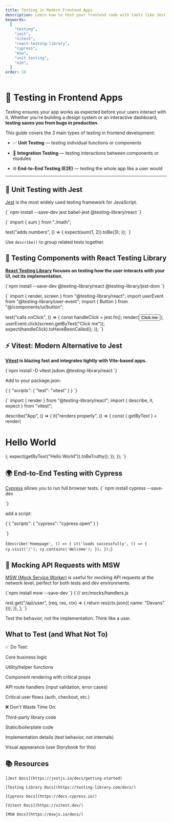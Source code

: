 ```yaml
---
title: Testing in Modern Frontend Apps
description: Learn how to test your frontend code with tools like Jest, React Testing Library, Cypress, and more.
keywords:
  [
    "testing",
    "jest",
    "vitest",
    "react-testing-library",
    "cypress",
    "msw",
    "unit testing",
    "e2e",
  ]
order: 16
---
```


# 🧪 Testing in Frontend Apps

Testing ensures your app works as expected before your users interact with it. Whether you're building a design system or an interactive dashboard, **testing saves you from bugs in production**.

<Callout type="info">
  This guide covers the 3 main types of testing in frontend development:
</Callout>

- ✅ **Unit Testing** — testing individual functions or components

- 🔁 **Integration Testing** — testing interactions between components or modules

- 🌐 **End-to-End Testing (E2E)** — testing the whole app like a user would

---

## 🧩 Unit Testing with Jest

<ProTip>

[Jest](https://jestjs.io/) is the most widely used testing framework for JavaScript.

</ProTip>

<CodeBlock language="md">
  {`
npm install --save-dev jest babel-jest @testing-library/react
`}
</CodeBlock>

<CodeBlock language="jsx"> {` import { sum } from "./math";

test("adds numbers", () => {
expect(sum(1, 2)).toBe(3);
});
`}

</CodeBlock>

<ProTip> Use `describe()` to group related tests together. </ProTip>

## 🧪 Testing Components with React Testing Library

**[React Testing Library](https://testing-library.com/docs/react-testing-library/intro/) focuses on testing how the user interacts with your UI, not its implementation.**

<CodeBlock language="md">
{`npm install --save-dev @testing-library/react @testing-library/jest-dom
`}
</CodeBlock>

<CodeBlock language="jsx"> {` import { render, screen } from "@testing-library/react"; import userEvent from "@testing-library/user-event"; import { Button } from "@/components/ui/button";

test("calls onClick", () => {
const handleClick = jest.fn();
render(<Button onClick={handleClick}>Click me</Button>);
userEvent.click(screen.getByText("Click me"));
expect(handleClick).toHaveBeenCalled();
});
`}
</CodeBlock>

## ⚡ Vitest: Modern Alternative to Jest

**[Vitest](https://vitest.dev/) is blazing fast and integrates tightly with Vite-based apps.**

<CodeBlock language="md">
{`npm install -D vitest jsdom @testing-library/react
`}
</CodeBlock>

Add to your package.json:

<CodeBlock language="json">
{`{
  "scripts": {
    "test": "vitest"
  }
}
`}
</CodeBlock>

<CodeBlock language="jsx"> {` import { render } from "@testing-library/react"; import { describe, it, expect } from "vitest";

describe("App", () => {
it("renders properly", () => {
const { getByText } = render(<h1>Hello World</h1>);
expect(getByText("Hello World")).toBeTruthy();
});
});
`}
</CodeBlock>

## 🌍 End-to-End Testing with Cypress

[Cypress](https://www.cypress.io/) allows you to run full browser tests.
<CodeBlock language="md">
{`
npm install cypress --save-dev

`}
</CodeBlock>

add a script:

<CodeBlock language="json">
{`{
  "scripts": {
    "cypress": "cypress open"
  }
}

`}
</CodeBlock>

<CodeBlock language="js"> {` describe('Homepage', () => { it('loads successfully', () => { cy.visit('/'); cy.contains('Welcome'); }); }); `} </CodeBlock>

## 🔌 Mocking API Requests with MSW

[MSW (Mock Service Worker)](https://mswjs.io/) is useful for mocking API requests at the network level, perfect for both tests and dev environments.

<CodeBlock language="md">
{`npm install msw --save-dev
`}
</CodeBlock>

<CodeBlock language="jsx">
{`// src/mocks/handlers.js

  rest.get("/api/user", (req, res, ctx) => {
    return res(ctx.json({ name: "Devans" }));
  }),
];
`}
</CodeBlock>

<Callout type="tip"> Test the behavior, not the implementation. Think like a user. </Callout> 

## What to Test (and What Not To)

✅ Do Test:

<ProTip>
Core business logic

Utility/helper functions

Component rendering with critical props

API route handlers (input validation, error cases)

Critical user flows (auth, checkout, etc.)

</ProTip>

❌ Don't Waste Time On:

<CommonMistake>
Third-party library code

Static/boilerplate code

Implementation details (test behavior, not internals)

Visual appearance (use Storybook for this)

</CommonMistake>


## 📚 Resources

    [Jest Docs](https://jestjs.io/docs/getting-started)

    [Testing Library Docs](https://testing-library.com/docs/)

    [Cypress Docs](https://docs.cypress.io/)

    [Vitest Docs](https://vitest.dev/)

    [MSW Docs](https://mswjs.io/docs/)